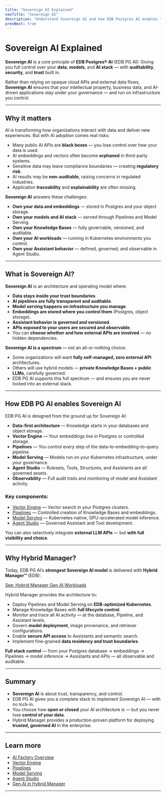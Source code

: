 ```yaml
---
title: "Sovereign AI Explained"
navTitle: "Sovereign AI"
description: "Understand Sovereign AI and how EDB Postgres AI enables trusted, governed AI solutions — with your data, in your control."
prevNext: true
---
```


# Sovereign AI Explained

**Sovereign AI** is a core principle of **EDB Postgres® AI** (EDB PG AI):
Giving you full control over your **data**, **models**, and **AI stack** — with **auditability**, **security**, and **trust** built in.

Rather than relying on opaque cloud APIs and external data flows, **Sovereign AI** ensures that your intellectual property, business data, and AI-driven applications stay under your governance — and run on infrastructure you control.

* * *

## Why it matters

AI is transforming how organizations interact with data and deliver new experiences.
But with AI adoption comes real risks:

-   Many public AI APIs are **black boxes** — you lose control over how your data is used.
-   AI embeddings and vectors often become **orphaned** in third-party systems.
-   Sensitive data may leave compliance boundaries — creating **regulatory risk**.
-   AI results may be **non-auditable**, raising concerns in regulated industries.
-   Application **traceability** and **explainability** are often missing.

**Sovereign AI** answers these challenges:

-   **Own your data and embeddings** — stored in Postgres and your object storage.
-   **Own your models and AI stack** — served through Pipelines and Model Serving.
-   **Own your Knowledge Bases** — fully governable, versioned, and auditable.
-   **Own your AI workloads** — running in Kubernetes environments you control.
-   **Own your Assistant behavior** — defined, governed, and observable in Agent Studio.

* * *

## What is Sovereign AI?

**Sovereign AI** is an architecture and operating model where:

-   **Data stays inside your trust boundaries**.
-   **AI pipelines are fully transparent and auditable**.
-   **Model serving happens on infrastructure you manage**.
-   **Embeddings are stored where you control them** (Postgres, object storage).
-   **Assistant behavior is governed and versioned**.
-   **APIs exposed to your users are secured and observable**.
-   You can **choose whether and how external APIs are involved** — no hidden dependencies.

**Sovereign AI is a spectrum** — not an all-or-nothing choice:

-   Some organizations will want **fully self-managed, zero external API** architectures.
-   Others will use hybrid models — **private Knowledge Bases + public LLMs**, carefully governed.
-   EDB PG AI supports this full spectrum — and ensures you are never locked into an external stack.

* * *

## How EDB PG AI enables Sovereign AI

EDB PG AI is designed from the ground up for Sovereign AI:

-   **Data-first architecture** — Knowledge starts in your databases and object storage.
-   **Vector Engine** — Your embeddings live in Postgres or controlled storage.
-   **Pipelines** — You control every step of the data-to-embedding-to-query pipeline.
-   **Model Serving** — Models run on your Kubernetes infrastructure, under your governance.
-   **Agent Studio** — Rulesets, Tools, Structures, and Assistants are all governed assets.
-   **Observability** — Full audit trails and monitoring of model and Assistant activity.

### Key components:

-   [Vector Engine](/edb-postgres-ai/1.2/ai-factory/vector-engine/) — Vector search in your Postgres clusters.
-   [Pipelines](/edb-postgres-ai/1.2/ai-factory/pipeline/) — Controlled creation of Knowledge Bases and embeddings.
-   [Model Serving](/edb-postgres-ai/1.2/ai-factory/model/serving/) — Kubernetes-native, GPU-accelerated model inference.
-   [Agent Studio](/edb-postgres-ai/1.2/ai-factory/gen-ai/agent-studio/) — Governed Assistant and Tool development.

You can also selectively integrate **external LLM APIs** — but **with full visibility and choice**.

* * *

## Why Hybrid Manager?

Today, EDB PG AI’s **strongest Sovereign AI model** is delivered with **Hybrid Manager™** (EDB):

[See: Hybrid Manager Gen AI Workloads](../../gen-ai/)

Hybrid Manager provides the architecture to:

-   Deploy Pipelines and Model Serving on **EDB-optimized Kubernetes**.
-   Manage Knowledge Bases with **full lifecycle control**.
-   Monitor and trace all AI activity — at the database, Pipeline, and Assistant levels.
-   Govern **model deployment**, image provenance, and retriever configurations.
-   Enable **secure API access** to Assistants and semantic search.
-   Implement fine-grained **data residency and trust boundaries**.

**Full stack control** — from your Postgres database → embeddings → Pipelines → model inference → Assistants and APIs — all observable and auditable.

* * *

## Summary

-   **Sovereign AI** is about trust, transparency, and control.
-   EDB PG AI gives you a complete stack to implement Sovereign AI — with no lock-in.
-   You choose how **open or closed** your AI architecture is — but you never lose **control of your data**.
-   Hybrid Manager provides a production-proven platform for deploying **trusted, governed AI** in the enterprise.

* * *

## Learn more

-   [AI Factory Overview](/edb-postgres-ai/1.2/ai-factory/)
-   [Vector Engine](/edb-postgres-ai/1.2/ai-factory/vector-engine/)
-   [Pipelines](/edb-postgres-ai/1.2/ai-factory/pipeline/)
-   [Model Serving](/edb-postgres-ai/1.2/ai-factory/model/serving/)
-   [Agent Studio](/edb-postgres-ai/1.2/ai-factory/gen-ai/agent-studio/)
-   [Gen AI in Hybrid Manager](../../../hybrid-manager/ai-factory/gen-ai/)

* * *
